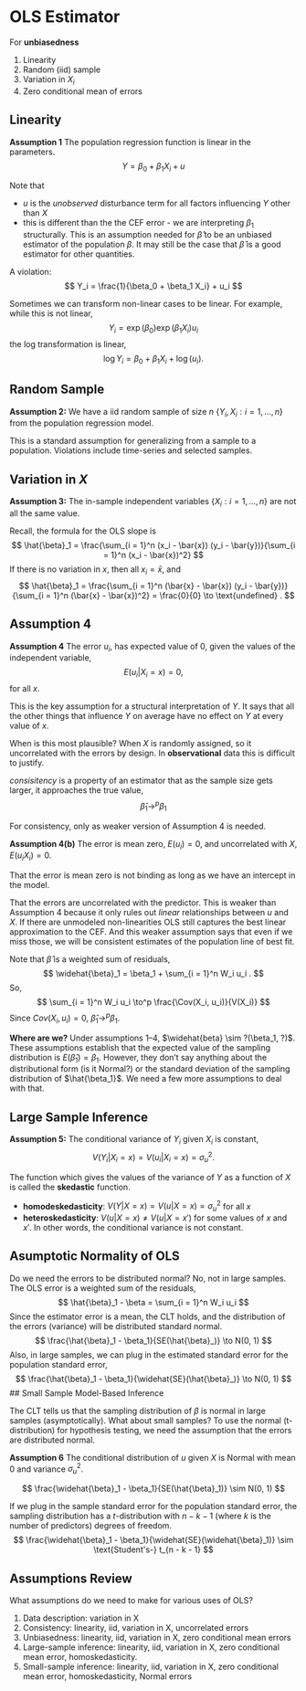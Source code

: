 # OLS Estimator

For **unbiasedness**

1. Linearity
2. Random (iid) sample
3. Variation in $X_i$
4. Zero conditional mean of errors

## Linearity

**Assumption 1** The population regression function is linear in the parameters.
$$
Y = \beta_0 + \beta_1 X_i + u
$$

Note that 

- $u$ is the *unobserved* disturbance term for all factors influencing $Y$ other than $X$
- this is different than the the CEF error - we are interpreting $\beta_1$ structurally. This is an assumption needed for $\hat{\beta}$ to be an unbiased estimator of the population $\beta$. It may still be the case that $\hat{\beta}$ is a good estimator for other quantities.

A violation:
$$
Y_i = \frac{1}{\beta_0 + \beta_1 X_i} + u_i
$$

Sometimes we can transform non-linear cases to be linear.
For example, while this is not linear,
$$
Y_i = \exp(\beta_0) \exp(\beta_1 X_i) u_i
$$
the log transformation is linear,
$$
\log Y_i = \beta_0 + \beta_1 X_i + \log (u_i).
$$


## Random Sample

**Assumption 2:** We have a iid random sample of size $n$ $\{Y_i, X_i: i = 1, \dots, n\}$ from the population regression model.

This is a standard assumption for generalizing from a sample to a population. 
Violations include time-series and selected samples.


## Variation in $X$

**Assumption 3:** The in-sample independent variables $\{X_i: i = 1, \dots, n\}$ are not all the same value.

Recall, the formula for the OLS slope is
$$
\hat{\beta}_1 = \frac{\sum_{i = 1}^n (x_i - \bar{x}) (y_i - \bar{y})}{\sum_{i = 1}^n (x_i - \bar{x})^2}
$$
If there is no variation in $x$, then all $x_i = \bar{x}$,
and 
$$
\hat{\beta}_1 = \frac{\sum_{i = 1}^n (\bar{x} - \bar{x}) (y_i - \bar{y})}{\sum_{i = 1}^n (\bar{x} - \bar{x})^2} =  \frac{0}{0} \to \text{undefined} .
$$

## Assumption 4

**Assumption 4** The error $u_i$, has expected value of 0, given the values of the independent variable,
$$
E(u_i | X_i = x) = 0,
$$
for all $x$.


This is the key assumption for a structural interpretation of $Y$.
It says that all the other things that influence $Y$ on average have no effect on $Y$ at every value of $x$.

When is this most plausible? When $X$ is randomly assigned, so it uncorrelated with the errors by design.
In **observational** data this is difficult to justify.

*consisitency* is a property of an estimator that as the sample size gets larger, it approaches the true value,
$$
\widehat{\beta}_1 \to^{p} \beta_1
$$

For consistency, only as weaker version of Assumption 4 is needed.

**Assumption 4(b)**  The error is mean zero, $E(u_i) = 0$, and uncorrelated with $X$, $E(u_i X_i) = 0$.

That the error is mean zero is not binding as long as we have an intercept in the model.

That the errors are uncorrelated with the predictor. 
This is weaker than Assumption 4 because it only rules out *linear* relationships between $u$ and $X$. 
If there are unmodeled non-linearities OLS still captures the best linear approximation to the CEF.
And this weaker assumption says that even if we miss those, we will be consistent estimates of the population line of best fit.

Note that $\widehat{\beta}$ is a weighted sum of residuals,
$$
\widehat{\beta}_1 = \beta_1 + \sum_{i = 1}^n W_i u_i .
$$
So,
$$
\sum_{i = 1}^n W_i u_i \to^p  \frac{\Cov(X_i, u_i)}{V(X_i)}
$$
Since $Cov(X_i, u_i) = 0$, $\widehat{\beta}_1 \to^p \beta_1$.

**Where are we?** Under assumptions 1--4, $\widehat{beta} \sim ?(\beta_1, ?)$. 
These assumptions establish that the expected value of the sampling distribution is $E(\widehat{\beta}_1) = \beta_1$.
However, they don't say anything about the distributional form (is it Normal?) or the standard deviation of the sampling distribution of $\hat{\beta_1}$.
We need a few more assumptions to deal with that.

## Large Sample Inference

**Assumption 5:** The conditional variance of $Y_i$ given $X_i$ is constant,
$$
V(Y_i | X_i = x) = V(u_i | X_i = x) = \sigma^2_u .
$$

The function which gives the values of the variance of $Y$ as a function of $X$ is called the **skedastic** function.

- **homodeskedasticity**: $V(Y | X = x) = V(u | X = x) = \sigma^2_u$ for all $x$
- **heteroskedasticity**: $V(u | X = x) \neq V(u | X = x')$ for some values of $x$ and $x'$. In other words, the conditional variance is not constant.

## Asumptotic Normality of OLS

Do we need the errors to be distributed normal? No, not in large samples.  
The OLS error is a weighted sum of the residuals,
$$
\hat{\beta}_1 - \beta = \sum_{i = 1}^n W_i u_i
$$
Since the estimator error is a mean, the CLT holds, and the distribution of the errors (variance) will be distributed standard normal.
$$
\frac{\hat{\beta}_1 - \beta_1}{SE(\hat{\beta}_)} \to N(0, 1)
$$
Also, in large samples, we can plug in the estimated standard error for the population standard error,
$$
\frac{\hat{\beta}_1 - \beta_1}{\widehat{SE}(\hat{\beta}_)} \to N(0, 1)
$$
## Small Sample Model-Based Inference

The CLT tells us that the sampling distribution of $\beta$ is normal in large samples (asymptotically).
What about small samples?
To use the normal (t-distribution) for hypothesis testing, we need the assumption that the errors are distributed normal.

**Assumption 6** The conditional distribution of $u$ given $X$ is Normal with mean 0 and variance $\sigma^2_u$.

$$
\frac{\widehat{\beta}_1 - \beta_1}{SE(\hat{\beta}_1)} \sim N(0, 1)
$$

If we plug in the sample standard error for the population standard error, the sampling distribution has a $t$-distribution with $n - k - 1$ (where $k$ is the number of predictors) degrees of freedom.
$$
\frac{\widehat{\beta}_1 - \beta_1}{\widehat{SE}(\widehat{\beta}_1)} \sim \text{Student's-} t_{n - k - 1}
$$


## Assumptions Review

What assumptions do we need to make for various uses of OLS? 

1. Data description: variation in X
2. Consistency: linearity, iid, variation in X, uncorrelated errors
3. Unbiasedness: linearity, iid, variation in X, zero conditional mean errors
4. Large-sample inference: linearity, iid, variation in X, zero conditional
mean error, homoskedasticity.
5. Small-sample inference: linearity, iid, variation in X, zero conditional mean error, homoskedasticity, Normal errors
